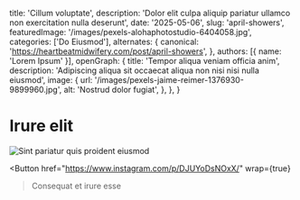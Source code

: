  title: 'Cillum voluptate',
  description: 'Dolor elit culpa aliquip pariatur ullamco non exercitation nulla deserunt',
  date: '2025-05-06',
  slug: 'april-showers',
  featuredImage: '/images/pexels-alohaphotostudio-6404058.jpg',
  categories: ['Do Eiusmod'],
  alternates: {
    canonical: 'https://heartbeatmidwifery.com/post/april-showers',
  },
  authors: [{ name: 'Lorem Ipsum' }],
  openGraph: {
    title: 'Tempor aliqua veniam officia anim',
    description: 'Adipiscing aliqua sit occaecat aliqua non nisi nisi nulla eiusmod',
    image: {
      url: '/images/pexels-jaime-reimer-1376930-9899960.jpg',
      alt: 'Nostrud dolor fugiat',
    },
  },
}


# Irure elit

<Image
  src="/images/pexels-pratik-raj-1264471-2442919.jpg"
  size="large"
  wrap={true}
  alt="Sint pariatur quis proident eiusmod"
/>

<Button
  href="https://www.instagram.com/p/DJUYoDsNOxX/"
  wrap={true}
>Consequat et irure esse</Button>
